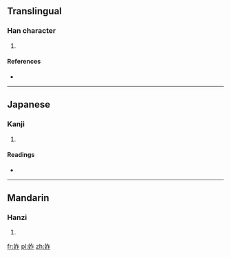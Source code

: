 ==Translingual==

===Han character===
{{Han char|rn=38|rad=女|as=05|sn=8|four=|canj=女人尸 (VOS)|ids=⿰[[女]][[乍]]}}

# {{defn|Han|sort=女05}}

====References====
* {{Han ref|kx=0257.170|dkj=06127|dj=0522.130|hdz=21038.020|uh=59B0|ud=22960}}

----

==Japanese==

===Kanji===
{{ja-kanji|grade=|rs=女05}}

# {{defn|lang=ja|sort=女05}}

====Readings====
* {{ja-readings|on=[[ちゃく]] (chaku)|kun=[[しずか]] (shizuka)}}

----

==Mandarin==

===Hanzi===
{{cmn-hanzi|pin=[[nǐ]] ([[ni3]]), [[zhuó]] ([[zhuo2]])|wg=ni<sup>3</sup>, cho<sup>2</sup>}}

# {{defn|lang=cmn|sort=女05}}

[[fr:妰]]
[[pl:妰]]
[[zh:妰]]